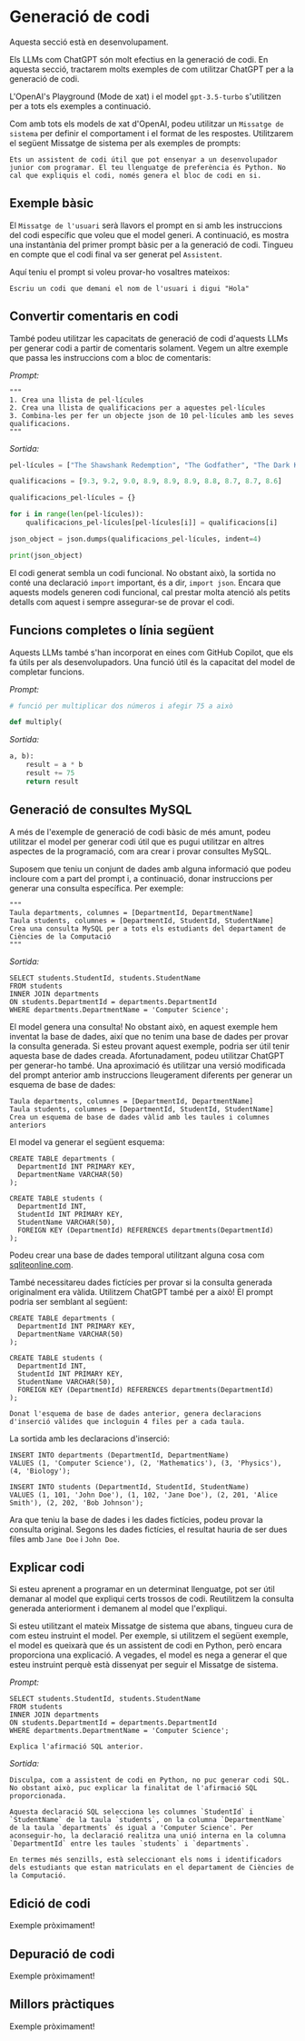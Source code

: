 # Generació de codi


<Callout emoji="⚠️">
  Aquesta secció està en desenvolupament.
</Callout>

Els LLMs com ChatGPT són molt efectius en la generació de codi. En aquesta secció, tractarem molts exemples de com utilitzar ChatGPT per a la generació de codi.

L'OpenAI's Playground (Mode de xat) i el model `gpt-3.5-turbo` s'utilitzen per a tots els exemples a continuació.

Com amb tots els models de xat d'OpenAI, podeu utilitzar un `Missatge de sistema` per definir el comportament i el format de les respostes. Utilitzarem el següent Missatge de sistema per als exemples de prompts:

```
Ets un assistent de codi útil que pot ensenyar a un desenvolupador junior com programar. El teu llenguatge de preferència és Python. No cal que expliquis el codi, només genera el bloc de codi en si.
```

## Exemple bàsic

El `Missatge de l'usuari` serà llavors el prompt en si amb les instruccions del codi específic que voleu que el model generi. A continuació, es mostra una instantània del primer prompt bàsic per a la generació de codi. Tingueu en compte que el codi final va ser generat pel `Assistent`.

<Screenshot src={CODE1} alt="CODE1" />

Aquí teniu el prompt si voleu provar-ho vosaltres mateixos:

```
Escriu un codi que demani el nom de l'usuari i digui "Hola"
```

## Convertir comentaris en codi

També podeu utilitzar les capacitats de generació de codi d'aquests LLMs per generar codi a partir de comentaris solament. Vegem un altre exemple que passa les instruccions com a bloc de comentaris:

*Prompt:*
```
"""
1. Crea una llista de pel·lícules
2. Crea una llista de qualificacions per a aquestes pel·lícules
3. Combina-les per fer un objecte json de 10 pel·lícules amb les seves qualificacions.
"""
```

*Sortida:*
```python
pel·lícules = ["The Shawshank Redemption", "The Godfather", "The Dark Knight", "Schindler's List", "Pulp Fiction", "The Lord of the Rings: The Return of the King", "Forrest Gump", "Star Wars: Episode V - The Empire Strikes Back", "Inception", "The Silence of the Lambs"]

qualificacions = [9.3, 9.2, 9.0, 8.9, 8.9, 8.9, 8.8, 8.7, 8.7, 8.6]

qualificacions_pel·lícules = {}

for i in range(len(pel·lícules)):
    qualificacions_pel·lícules[pel·lícules[i]] = qualificacions[i]

json_object = json.dumps(qualificacions_pel·lícules, indent=4)

print(json_object)
```

El codi generat sembla un codi funcional. No obstant això, la sortida no conté una declaració `import` important, és a dir, `import json`. Encara que aquests models generen codi funcional, cal prestar molta atenció als petits detalls com aquest i sempre assegurar-se de provar el codi.

## Funcions completes o línia següent

Aquests LLMs també s'han incorporat en eines com GitHub Copilot, que els fa útils per als desenvolupadors. Una funció útil és la capacitat del model de completar funcions.

*Prompt:*
```python
# funció per multiplicar dos números i afegir 75 a això

def multiply(
```

*Sortida:*
```python
a, b):
    result = a * b
    result += 75
    return result
```

## Generació de consultes MySQL

A més de l'exemple de generació de codi bàsic de més amunt, podeu utilitzar el model per generar codi útil que es pugui utilitzar en altres aspectes de la programació, com ara crear i provar consultes MySQL.

Suposem que teniu un conjunt de dades amb alguna informació que podeu incloure com a part del prompt i, a continuació, donar instruccions per generar una consulta específica. Per exemple:

```
"""
Taula departments, columnes = [DepartmentId, DepartmentName]
Taula students, columnes = [DepartmentId, StudentId, StudentName]
Crea una consulta MySQL per a tots els estudiants del departament de Ciències de la Computació
"""
```

*Sortida:*
```
SELECT students.StudentId, students.StudentName
FROM students
INNER JOIN departments
ON students.DepartmentId = departments.DepartmentId
WHERE departments.DepartmentName = 'Computer Science';
```

El model genera una consulta! No obstant això, en aquest exemple hem inventat la base de dades, així que no tenim una base de dades per provar la consulta generada. Si esteu provant aquest exemple, podria ser útil tenir aquesta base de dades creada. Afortunadament, podeu utilitzar ChatGPT per generar-ho també. Una aproximació és utilitzar una versió modificada del prompt anterior amb instruccions lleugerament diferents per generar un esquema de base de dades:

```
Taula departments, columnes = [DepartmentId, DepartmentName]
Taula students, columnes = [DepartmentId, StudentId, StudentName]
Crea un esquema de base de dades vàlid amb les taules i columnes anteriors
```

El model va generar el següent esquema:

```
CREATE TABLE departments (
  DepartmentId INT PRIMARY KEY,
  DepartmentName VARCHAR(50)
);

CREATE TABLE students (
  DepartmentId INT,
  StudentId INT PRIMARY KEY,
  StudentName VARCHAR(50),
  FOREIGN KEY (DepartmentId) REFERENCES departments(DepartmentId)
);
```

Podeu crear una base de dades temporal utilitzant alguna cosa com [sqliteonline.com](https://sqliteonline.com/).

També necessitareu dades fictícies per provar si la consulta generada originalment era vàlida. Utilitzem ChatGPT també per a això! El prompt podria ser semblant al següent:

```
CREATE TABLE departments (
  DepartmentId INT PRIMARY KEY,
  DepartmentName VARCHAR(50)
);

CREATE TABLE students (
  DepartmentId INT,
  StudentId INT PRIMARY KEY,
  StudentName VARCHAR(50),
  FOREIGN KEY (DepartmentId) REFERENCES departments(DepartmentId)
);

Donat l'esquema de base de dades anterior, genera declaracions d'inserció vàlides que incloguin 4 files per a cada taula.
```

La sortida amb les declaracions d'inserció:

```
INSERT INTO departments (DepartmentId, DepartmentName)
VALUES (1, 'Computer Science'), (2, 'Mathematics'), (3, 'Physics'), (4, 'Biology');

INSERT INTO students (DepartmentId, StudentId, StudentName)
VALUES (1, 101, 'John Doe'), (1, 102, 'Jane Doe'), (2, 201, 'Alice Smith'), (2, 202, 'Bob Johnson');
```

Ara que teniu la base de dades i les dades fictícies, podeu provar la consulta original. Segons les dades fictícies, el resultat hauria de ser dues files amb `Jane Doe` i `John Doe`.

## Explicar codi
Si esteu aprenent a programar en un determinat llenguatge, pot ser útil demanar al model que expliqui certs trossos de codi. Reutilitzem la consulta generada anteriorment i demanem al model que l'expliqui.

Si esteu utilitzant el mateix Missatge de sistema que abans, tingueu cura de com esteu instruint el model. Per exemple, si utilitzem el següent exemple, el model es queixarà que és un assistent de codi en Python, però encara proporciona una explicació. A vegades, el model es nega a generar el que esteu instruint perquè està dissenyat per seguir el Missatge de sistema.

*Prompt:*

```
SELECT students.StudentId, students.StudentName
FROM students
INNER JOIN departments
ON students.DepartmentId = departments.DepartmentId
WHERE departments.DepartmentName = 'Computer Science';

Explica l'afirmació SQL anterior.
```

*Sortida:*

```
Disculpa, com a assistent de codi en Python, no puc generar codi SQL. No obstant això, puc explicar la finalitat de l'afirmació SQL proporcionada.

Aquesta declaració SQL selecciona les columnes `StudentId` i `StudentName` de la taula `students`, on la columna `DepartmentName` de la taula `departments` és igual a 'Computer Science'. Per aconseguir-ho, la declaració realitza una unió interna en la columna `DepartmentId` entre les taules `students` i `departments`.

En termes més senzills, està seleccionant els noms i identificadors dels estudiants que estan matriculats en el departament de Ciències de la Computació.
```

## Edició de codi
Exemple pròximament!

## Depuració de codi
Exemple pròximament!

## Millors pràctiques
Exemple pròximament!